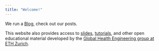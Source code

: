 ```yaml
---
title: "Welcome!"
---
```


We run a [Blog](3-blog), check out our posts. 

This website also provides access to [slides](1-slides/), [tutorials](2-tutorials/), and other open educational material developed by the [Global Health Engineering group at ETH Zurich](https://ghe.ethz.ch/). 